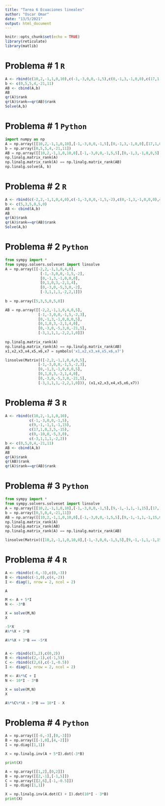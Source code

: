 ```yaml
---
title: "Tarea 6 Ecuaciones lineales"
author: "Oscar Omar"
date: "13/5/2021"
output: html_document
---
```


```r
knitr::opts_chunk$set(echo = TRUE)
library(reticulate)
library(matlib)
```

# Problema # 1 `R`
```r
A <- rbind(c(10,2,-1,1,0,10),c(-1,-3,0,0,-1,5),c(0,-1,3,-1,0,0),c(17,1,0,3,5,-15),c(0,-10,0,-5,3,0),c(-3,1,1,1,-2,2))
b <- c(0,5,5,4,-21,11)
AB <- cbind(A,b)
AB
qr(A)$rank
qr(A)$rank==qr(AB)$rank
Solve(A,b)

```

# Problema # 1 `Python`
```python
import numpy as np
A = np.array([[10,2,-1,1,0,10],[-1,-3,0,0,-1,5],[0,-1,3,-1,0,0],[17,1,0,3,5,-15],[0,-10,0,-5,3,0],[-3,1,1,1,-2,2]])
b = np.array([0,5,5,4,-21,11])
AB = np.array([[10,2,-1,1,0,10,0],[-1,-3,0,0,-1,5,5],[0,-1,3,-1,0,0,5],[17,1,0,3,5,-15,4],[0,-10,0,-5,3,0,-21],[-3,1,1,1,-2,2,11]])
np.linalg.matrix_rank(A)
np.linalg.matrix_rank(A) == np.linalg.matrix_rank(AB)
np.linalg.solve(A, b)
```

# Problema # 2 `R`
```r
A <- rbind(c(-2,2,-1,1,0,4,0),c(-1,-3,0,0,-1,5,-2),c(0,-1,3,-1,0,0,0),c(0,1,0,3,-2,1,4),c(0,-3,0,-5,3,0,-2),c(-3,1,1,1,-2,2,1))
b <- c(5,3,5,0,5,0)
AB <- cbind(A,b)
AB
qr(A)$rank
qr(A)$rank==qr(AB)$rank
Solve(A,b)

```

# Problema # 2 `Python`
```python
from sympy import *
from sympy.solvers.solveset import linsolve
A = np.array([[-2,2,-1,1,0,4,0],
                [-1,-3,0,0,-1,5,-2],
                [0,-1,3,-1,0,0,0],
                [0,1,0,3,-2,1,4],
                [0,-3,0,-5,3,0,-2],
                [-3,1,1,1,-2,2,1]])
            
b = np.array([5,3,5,0,5,0])

AB = np.array([[-2,2,-1,1,0,4,0,5],
               [-1,-3,0,0,-1,5,-2,3],
               [0,-1,3,-1,0,0,0,5],
               [0,1,0,3,-2,1,4,0],
               [0,-3,0,-5,3,0,-21,5],
               [-3,1,1,1,-2,2,1,0]])
              
np.linalg.matrix_rank(A)
np.linalg.matrix_rank(A) == np.linalg.matrix_rank(AB)
x1,x2,x3,x4,x5,x6,x7 = symbols('x1,x2,x3,x4,x5,x6,x7')

linsolve(Matrix(([-2,2,-1,1,0,4,0,5],
               [-1,-3,0,0,-1,5,-2,3],
               [0,-1,3,-1,0,0,0,5],
               [0,1,0,3,-2,1,4,0],
               [0,-3,0,-5,3,0,-21,5],
               [-3,1,1,1,-2,2,1,0])), (x1,x2,x3,x4,x5,x6,x7))
```

# Problema # 3 `R`
```r
A <- rbind(c(10,2,-1,1,0,10),
           c(-1,-3,0,0,-1,5),
           c(9,-1,-1,1,-1,15),
           c(17,1,0,3,5,-15),
           c(0,-10,0,-5,3,0),
           c(-3,1,1,1,-2,2))
b <- c(0,5,0,4,-21,11)
AB <- cbind(A,b)
AB
qr(A)$rank
qr(AB)$rank
qr(A)$rank==qr(AB)$rank

```

# Problema # 3 `Python`
```python
from sympy import *
from sympy.solvers.solveset import linsolve
A = np.array([[10,2,-1,1,0,10],[-1,-3,0,0,-1,5],[9,-1,-1,1,-1,15],[17,1,0,3,5,-15],[0,-10,0,-5,3,0],[-3,1,1,1,-2,2]])
b = np.array([0,5,0,4,-21,11])
AB = np.array([[10,2,-1,1,0,10,0],[-1,-3,0,0,-1,5,5],[9,-1,-1,1,-1,15,0],[17,1,0,3,5,-15,4],[0,-10,0,-5,3,0,-21],[-3,1,1,1,-2,2,11]])
np.linalg.matrix_rank(A)
np.linalg.matrix_rank(AB)
np.linalg.matrix_rank(A) == np.linalg.matrix_rank(AB)

linsolve(Matrix(([10,2,-1,1,0,10,0],[-1,-3,0,0,-1,5,5],[9,-1,-1,1,-1,15,0],[17,1,0,3,5,-15,4],[0,-10,0,-5,3,0,-21],[-3,1,1,1,-2,2,11])), (x1,x2,x3,x4,x5,x6))
```

# Problema # 4 `R`
```r
A <- rbind(c(-6,-3),c(0,-3))
B <- rbind(c(-1,0),c(4,-2))
I <- diag(1, nrow = 2, ncol = 2)

A

M <- A + 5*I
N <- -3*B

X = solve(M,N)
X

-5*X
A%*%X + 3*B

A%*%X + 3*B == -5*X


A <- rbind(c(1,2),c(0,2))
B <- rbind(c(2,-1),c(-1,5))
C <- rbind(c(2,6),c(-1,-0.5))
I <- diag(1, nrow = 2, ncol = 2)

M <- A%*%C + I
N <- 10*I - 3*B

X = solve(M,N)
X

A%*%C%*%X + 3*B == 10*I - X


```

# Problema # 4 `Python`
```python
A = np.array([[-6,-3],[0,-3]])
B = np.array([[-1,0],[4,-2]])
I = np.diag([1,1])

X = np.linalg.inv(A + 5*I).dot(-3*B)

print(X)

A = np.array([[1,2],[0,2]])
B = np.array([[2,-1],[-1,5]])
C = np.array([[2,6],[-1,-0.5]])
I = np.diag([1,1])

X = np.linalg.inv(A.dot(C) + I).dot(10*I - 3*B)
print(X)


```